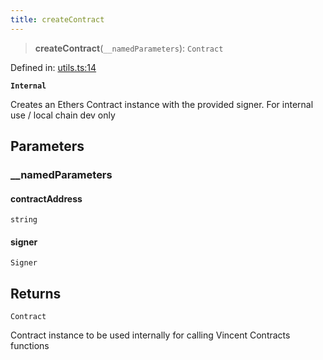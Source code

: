```yaml
---
title: createContract
---
```


> **createContract**(`__namedParameters`): `Contract`

Defined in: [utils.ts:14](https://github.com/LIT-Protocol/Vincent/blob/59bbcc58961d006596c8c80671cc1200f69f2946/packages/libs/contracts-sdk/src/utils.ts#L14)

**`Internal`**

Creates an Ethers Contract instance with the provided signer. For internal use / local chain dev only

## Parameters

### \_\_namedParameters

#### contractAddress

`string`

#### signer

`Signer`

## Returns

`Contract`

Contract instance to be used internally for calling Vincent Contracts functions
